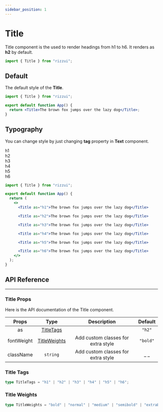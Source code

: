 ```yaml
---
sidebar_position: 1
---
```



# Title

Title component is the used to render headings from h1 to h6. It renders as **h2** by default.

```jsx
import { Title } from "rizzui";
```

<div className="mb-20 md:mb-28" />

## Default

The default style of the **Title**.

<Paper>
  <Title>The brown fox jumps over the lazy dog</Title>
</Paper>

```jsx
import { Title } from "rizzui";

export default function App() {
  return <Title>The brown fox jumps over the lazy dog</Title>;
}
```

<div className="mb-16" />

## Typography

You can change style by just changing **tag** property in **Text** component.

<Paper>
  <div className="grid gap-8 py-2">
    <div>
      <Text as="span" className="tracking-wider text-gray-500">
        h1
      </Text>
      <Title as="h1">The brown fox jumps over the lazy dog</Title>
    </div>
    <div>
      <Text as="span" className="tracking-wider text-gray-500">
        h2
      </Text>
      <Title as="h2">The brown fox jumps over the lazy dog</Title>
    </div>
    <div>
      <Text as="span" className="tracking-wider text-gray-500">
        h3
      </Text>
      <Title as="h3">The brown fox jumps over the lazy dog</Title>
    </div>
    <div>
      <Text as="span" className="tracking-wider text-gray-500">
        h4
      </Text>
      <Title as="h4">The brown fox jumps over the lazy dog</Title>
    </div>
    <div>
      <Text as="span" className="tracking-wider text-gray-500">
        h5
      </Text>
      <Title as="h5">The brown fox jumps over the lazy dog</Title>
    </div>
    <div>
      <Text as="span" className="tracking-wider text-gray-500">
        h6
      </Text>
      <Title as="h6">The brown fox jumps over the lazy dog</Title>
    </div>
  </div>
</Paper>

```jsx
import { Title } from "rizzui";

export default function App() {
  return (
    <>
      <Title as="h1">The brown fox jumps over the lazy dog</Title>

      <Title as="h2">The brown fox jumps over the lazy dog</Title>

      <Title as="h3">The brown fox jumps over the lazy dog</Title>

      <Title as="h4">The brown fox jumps over the lazy dog</Title>

      <Title as="h5">The brown fox jumps over the lazy dog</Title>

      <Title as="h6">The brown fox jumps over the lazy dog</Title>
    </>
  );
}
```

<div className="mb-20" />

## API Reference

<hr />

<div className="mb-10" />

### Title Props

Here is the API documentation of the Title component.

<div className="overflow-x-auto">

|   Props    |              Type              |            Description             | Default  |
| :--------: | :----------------------------: | :--------------------------------: | :------: |
|     as     |    [TitleTags](#title-tags)    |                                    |  `"h2"`  |
| fontWeight | [TitleWeights](#title-weights) | Add custom classes for extra style | `"bold"` |
| className  |            `string`            | Add custom classes for extra style |  \_ \_   |

</div>

<div className="mb-10" />

### Title Tags

```ts
type TitleTags = "h1" | "h2" | "h3" | "h4" | "h5" | "h6";
```

### Title Weights

```ts
type TitleWeights = "bold" | "normal" | "medium" | "semibold" | "extraBold";
```
